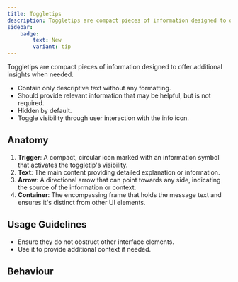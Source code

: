```yaml
---
title: Toggletips
description: Toggletips are compact pieces of information designed to offer additional insights when needed.
sidebar:
    badge:
        text: New
        variant: tip
---
```


Toggletips are compact pieces of information designed to offer additional insights when needed.

- Contain only descriptive text without any formatting.
- Should provide relevant information that may be helpful, but is not required.
- Hidden by default.
- Toggle visibility through user interaction with the info icon.

## Anatomy

<ToggletipAnatomy />

1. <strong>Trigger</strong>: A compact, circular icon marked with an information symbol that activates the toggletip's visibility.
2. <strong>Text</strong>: The main content providing detailed explanation or information.
4. <strong>Arrow</strong>: A directional arrow that can point towards any side, indicating the source of the information or context.
5. <strong>Container</strong>: The encompassing frame that holds the message text and ensures it's distinct from other UI elements.

## Usage Guidelines

- Ensure they do not obstruct other interface elements.
- Use it to provide additional context if needed.

## Behaviour